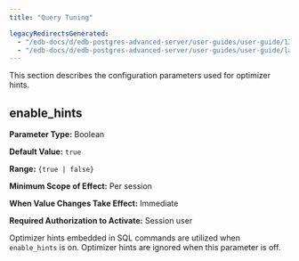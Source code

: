 ```yaml
---
title: "Query Tuning"

legacyRedirectsGenerated:
  - "/edb-docs/d/edb-postgres-advanced-server/user-guides/user-guide/13/query_tuning.html"
  - "/edb-docs/d/edb-postgres-advanced-server/user-guides/user-guide/latest/query_tuning.html"
---
```


<div id="query_tuning" class="registered_link"></div>

This section describes the configuration parameters used for optimizer hints.

## enable_hints

**Parameter Type:** Boolean

**Default Value:** `true`

**Range:** `{true | false}`

**Minimum Scope of Effect:** Per session

**When Value Changes Take Effect:** Immediate

**Required Authorization to Activate:** Session user

Optimizer hints embedded in SQL commands are utilized when `enable_hints` is on. Optimizer hints are ignored when this parameter is off.
